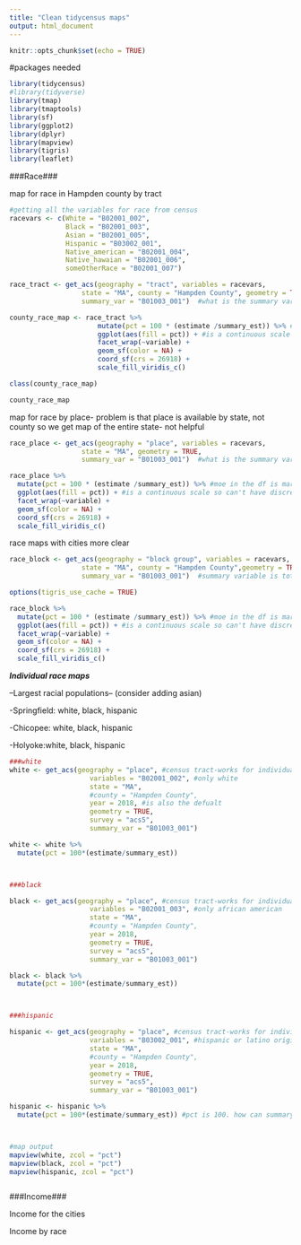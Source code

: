 ```yaml
---
title: "Clean tidycensus maps"
output: html_document
---
```


```r
knitr::opts_chunk$set(echo = TRUE)
```


#packages needed
```r
library(tidycensus)
#library(tidyverse)
library(tmap)
library(tmaptools)
library(sf)
library(ggplot2)
library(dplyr)
library(mapview)
library(tigris)
library(leaflet)
```

###Race###

map for race in Hampden county by tract
```r
#getting all the variables for race from census
racevars <- c(White = "B02001_002", 
              Black = "B02001_003", 
              Asian = "B02001_005", 
              Hispanic = "B03002_001",
              Native_american = "B02001_004",
              Native_hawaian = "B02001_006",
              someOtherRace = "B02001_007")

race_tract <- get_acs(geography = "tract", variables = racevars, 
                  state = "MA", county = "Hampden County", geometry = TRUE,
                  summary_var = "B01003_001")  #what is the summary variable again

county_race_map <- race_tract %>%
                      mutate(pct = 100 * (estimate /summary_est)) %>% #moe in the df is margin of error
                      ggplot(aes(fill = pct)) + #is a continuous scale so can't have discrete values
                      facet_wrap(~variable) +
                      geom_sf(color = NA) +
                      coord_sf(crs = 26918) + 
                      scale_fill_viridis_c()

class(county_race_map)

county_race_map

```

map for race by place- problem is that place is available by state, not county so we get map of the entire state- not helpful
```r
race_place <- get_acs(geography = "place", variables = racevars, 
                  state = "MA", geometry = TRUE,
                  summary_var = "B01003_001")  #what is the summary variable again

race_place %>%
  mutate(pct = 100 * (estimate /summary_est)) %>% #moe in the df is margin of error
  ggplot(aes(fill = pct)) + #is a continuous scale so can't have discrete values
  facet_wrap(~variable) +
  geom_sf(color = NA) +
  coord_sf(crs = 26918) + 
  scale_fill_viridis_c()

```

race maps with cities more clear
```r
race_block <- get_acs(geography = "block group", variables = racevars, 
                  state = "MA", county = "Hampden County",geometry = TRUE,
                  summary_var = "B01003_001")  #summary variable is total pop

options(tigris_use_cache = TRUE)

race_block %>%
  mutate(pct = 100 * (estimate /summary_est)) %>% #moe in the df is margin of error
  ggplot(aes(fill = pct)) + #is a continuous scale so can't have discrete values
  facet_wrap(~variable) +
  geom_sf(color = NA) +
  coord_sf(crs = 26918) + 
  scale_fill_viridis_c()
```

***Individual race maps***

--Largest racial populations--
(consider adding asian)

-Springfield: white, black, hispanic

-Chicopee: white, black, hispanic

-Holyoke:white, black, hispanic


```r
###white
white <- get_acs(geography = "place", #census tract-works for individual cities
                    variables = "B02001_002", #only white
                    state = "MA",
                    #county = "Hampden County",
                    year = 2018, #is also the defualt
                    geometry = TRUE,
                    survey = "acs5",
                    summary_var = "B01003_001") 

white <- white %>%
  mutate(pct = 100*(estimate/summary_est))



###black

black <- get_acs(geography = "place", #census tract-works for individual cities
                    variables = "B02001_003", #only african american
                    state = "MA",
                    #county = "Hampden County",
                    year = 2018,
                    geometry = TRUE,
                    survey = "acs5",
                    summary_var = "B01003_001") 

black <- black %>%
  mutate(pct = 100*(estimate/summary_est))



###hispanic

hispanic <- get_acs(geography = "place", #census tract-works for individual cities
                    variables = "B03002_001", #hispanic or latino origin by race
                    state = "MA",
                    #county = "Hampden County",
                    year = 2018,
                    geometry = TRUE,
                    survey = "acs5",
                    summary_var = "B01003_001") 

hispanic <- hispanic %>%
  mutate(pct = 100*(estimate/summary_est)) #pct is 100. how can summary and hispanic estimates be the same???



#map output
mapview(white, zcol = "pct")
mapview(black, zcol = "pct")
mapview(hispanic, zcol = "pct")



```


###Income###

Income for the cities

Income by race

